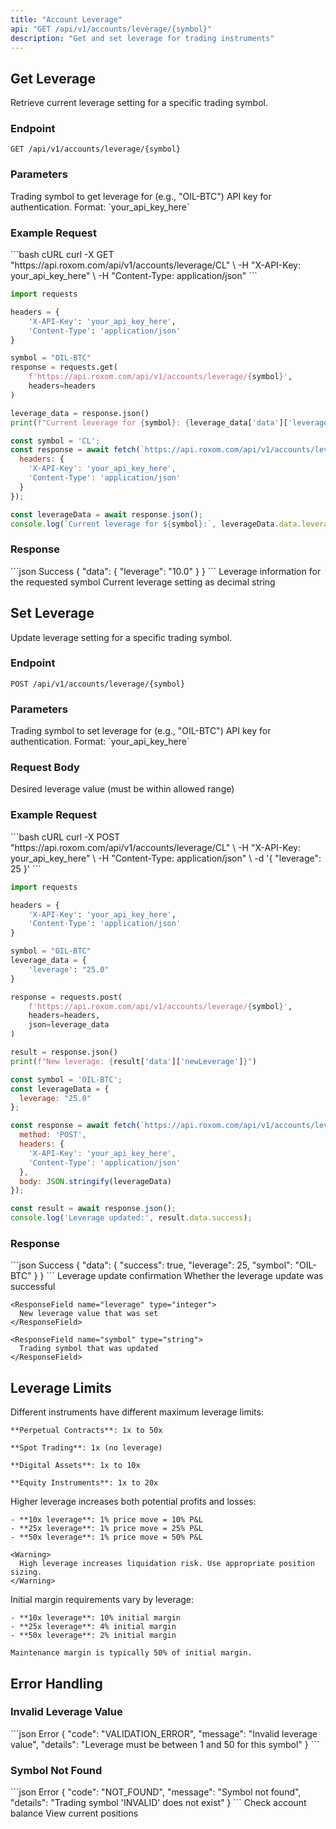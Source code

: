 ```yaml
---
title: "Account Leverage"
api: "GET /api/v1/accounts/leverage/{symbol}"
description: "Get and set leverage for trading instruments"
---
```


## Get Leverage

Retrieve current leverage setting for a specific trading symbol.

### Endpoint
```http
GET /api/v1/accounts/leverage/{symbol}
```

### Parameters

<ParamField path="symbol" type="string" required>
  Trading symbol to get leverage for (e.g., "OIL-BTC")
</ParamField>

<ParamField header="X-API-Key" type="string" required>
  API key for authentication. Format: `your_api_key_here`
</ParamField>

### Example Request

<RequestExample>
```bash cURL
curl -X GET "https://api.roxom.com/api/v1/accounts/leverage/CL" \
  -H "X-API-Key: your_api_key_here" \
  -H "Content-Type: application/json"
```

```python Python
import requests

headers = {
    'X-API-Key': 'your_api_key_here',
    'Content-Type': 'application/json'
}

symbol = "OIL-BTC"
response = requests.get(
    f'https://api.roxom.com/api/v1/accounts/leverage/{symbol}',
    headers=headers
)

leverage_data = response.json()
print(f"Current leverage for {symbol}: {leverage_data['data']['leverage']}")
```

```javascript JavaScript
const symbol = 'CL';
const response = await fetch(`https://api.roxom.com/api/v1/accounts/leverage/${symbol}`, {
  headers: {
    'X-API-Key': 'your_api_key_here',
    'Content-Type': 'application/json'
  }
});

const leverageData = await response.json();
console.log(`Current leverage for ${symbol}:`, leverageData.data.leverage);
```
</RequestExample>

### Response

<ResponseExample>
```json Success
{
  "data": {
    "leverage": "10.0"
  }
}
```
</ResponseExample>

<ResponseField name="data" type="object">
  Leverage information for the requested symbol

  <Expandable title="Leverage properties">
    <ResponseField name="leverage" type="string">
      Current leverage setting as decimal string
    </ResponseField>
  </Expandable>
</ResponseField>

## Set Leverage

Update leverage setting for a specific trading symbol.

### Endpoint
```http
POST /api/v1/accounts/leverage/{symbol}
```

### Parameters

<ParamField path="symbol" type="string" required>
  Trading symbol to set leverage for (e.g., "OIL-BTC")
</ParamField>

<ParamField header="X-API-Key" type="string" required>
  API key for authentication. Format: `your_api_key_here`
</ParamField>

### Request Body

<ParamField body="leverage" type="integer" required>
  Desired leverage value (must be within allowed range)
</ParamField>

### Example Request

<RequestExample>
```bash cURL
curl -X POST "https://api.roxom.com/api/v1/accounts/leverage/CL" \
  -H "X-API-Key: your_api_key_here" \
  -H "Content-Type: application/json" \
  -d '{
    "leverage": 25
  }'
```

```python Python
import requests

headers = {
    'X-API-Key': 'your_api_key_here',
    'Content-Type': 'application/json'
}

symbol = "OIL-BTC"
leverage_data = {
    'leverage': "25.0"
}

response = requests.post(
    f'https://api.roxom.com/api/v1/accounts/leverage/{symbol}',
    headers=headers,
    json=leverage_data
)

result = response.json()
print(f"New leverage: {result['data']['newLeverage']}")
```

```javascript JavaScript
const symbol = 'OIL-BTC';
const leverageData = {
  leverage: "25.0"
};

const response = await fetch(`https://api.roxom.com/api/v1/accounts/leverage/${symbol}`, {
  method: 'POST',
  headers: {
    'X-API-Key': 'your_api_key_here',
    'Content-Type': 'application/json'
  },
  body: JSON.stringify(leverageData)
});

const result = await response.json();
console.log('Leverage updated:', result.data.success);
```
</RequestExample>

### Response

<ResponseExample>
```json Success
{
  "data": {
    "success": true,
    "leverage": 25,
    "symbol": "OIL-BTC"
  }
}
```
</ResponseExample>

<ResponseField name="data" type="object">
  Leverage update confirmation

  <Expandable title="Update response properties">
    <ResponseField name="success" type="boolean">
      Whether the leverage update was successful
    </ResponseField>
    
    <ResponseField name="leverage" type="integer">
      New leverage value that was set
    </ResponseField>
    
    <ResponseField name="symbol" type="string">
      Trading symbol that was updated
    </ResponseField>
  </Expandable>
</ResponseField>

## Leverage Limits

<AccordionGroup>
  <Accordion title="Leverage Ranges">
    Different instruments have different maximum leverage limits:
    
    **Perpetual Contracts**: 1x to 50x
    
    **Spot Trading**: 1x (no leverage)
    
    **Digital Assets**: 1x to 10x
    
    **Equity Instruments**: 1x to 20x
  </Accordion>

  <Accordion title="Risk Management">
    Higher leverage increases both potential profits and losses:
    
    - **10x leverage**: 1% price move = 10% P&L
    - **25x leverage**: 1% price move = 25% P&L
    - **50x leverage**: 1% price move = 50% P&L
    
    <Warning>
      High leverage increases liquidation risk. Use appropriate position sizing.
    </Warning>
  </Accordion>

  <Accordion title="Margin Requirements">
    Initial margin requirements vary by leverage:
    
    - **10x leverage**: 10% initial margin
    - **25x leverage**: 4% initial margin
    - **50x leverage**: 2% initial margin
    
    Maintenance margin is typically 50% of initial margin.
  </Accordion>
</AccordionGroup>

## Error Handling

### Invalid Leverage Value

<ResponseExample>
```json Error
{
  "code": "VALIDATION_ERROR",
  "message": "Invalid leverage value",
  "details": "Leverage must be between 1 and 50 for this symbol"
}
```
</ResponseExample>

### Symbol Not Found

<ResponseExample>
```json Error
{
  "code": "NOT_FOUND",
  "message": "Symbol not found",
  "details": "Trading symbol 'INVALID' does not exist"
}
```
</ResponseExample>

<CardGroup cols="2">
  <Card
    title="Account Balance"
    icon="wallet"
    href="/api-reference/account/balances"
  >
    Check account balance
  </Card>
  <Card
    title="Positions"
    icon="chart-line"
    href="/api-reference/positions/list"
  >
    View current positions
  </Card>
</CardGroup>